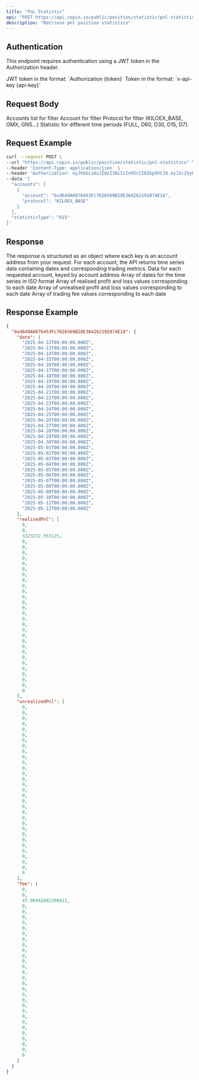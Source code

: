 ```yaml
---
title: "PnL Statistic"
api: "POST https://api.copin.io/public/position/statistic/pnl-statistics"
description: "Retrieve pnl position statistics"
---
```


## Authentication
This endpoint requires authentication using a JWT token in the Authorization header.

<ParamField header="Authorization" type="string" required>
    JWT token in the format: `Authorization {token}`
</ParamField>

<ParamField header="x-api-key" type="string">
    Token in the format: `x-api-key {api-key}`
</ParamField>

## Request Body

<ParamField body="accounts" type="array" required>
   Accounts list for filter
    <Expandable title="properties">
        <ParamField body="account" type="string">
            Account for filter
        </ParamField>
        <ParamField body="protocol" type="string">
            Protocol for filter (KILOEX_BASE, GMX, GNS...)
        </ParamField>
    </Expandable>
</ParamField>
<ParamField body="statisticType" type="string">
    Statistic for different time periods (FULL, D60, D30, D15, D7).
</ParamField>

## Request Example

```bash
curl --request POST \
--url "https://api.copin.io/public/position/statistic/pnl-statistics" \
--header 'Content-Type: application/json' \
--header 'Authorization: eyJhbGciOiJIUzI1NiIsInR5cCI6IkpXVCJ9.eyJ1c2VybmFtZSI6IjB4MTUzNTQ4NGMxRWVjMUQyMDNmRTFBNTNFQTExYTYyMWE4ODRBRTA2NyIsInRpbWUiOjE3NDQ2MjYxNjIzODksImFjY2VzcyI6IlVmTkNiTWhMVVMxNzQ0NjI2MTYyMzkwIiwiaWF0IjoxNzQ0NjI2MTYyLCJleHAiOjE3NDUyMzA5NjJ9.LpvhBdxyfehzom-v5tKumAqCptSMkVk7HVKKVtjSpk8' \
--data '{
  "accounts": [
    {
      "account": "0xd649A0876453Fc7626569B28E364262192874E18",
      "protocol": "KILOEX_BASE"
    }
  ],
  "statisticType": "D15"
}'
```
## Response

The response is structured as an object where each key is an account address from your request. For each account, the API returns time series data containing dates and corresponding trading metrics.
<ResponseField name="{account_address}" type="object">
    Data for each requested account, keyed by account address
    <Expandable title="properties">
        <ResponseField name="date" type="array">
            Array of dates for the time series in ISO format
        </ResponseField>
        <ResponseField name="realisedPnl" type="array">
            Array of realised profit and loss values corresponding to each date
        </ResponseField>
        <ResponseField name="unrealisedPnl" type="array">
            Array of unrealised profit and loss values corresponding to each date
        </ResponseField>
        <ResponseField name="fee" type="array">
            Array of trading fee values corresponding to each date
        </ResponseField>
    </Expandable>
</ResponseField>

## Response Example

```json
{
  "0xd649A0876453Fc7626569B28E364262192874E18": {
    "date": [
      "2025-04-12T00:00:00.000Z",
      "2025-04-13T00:00:00.000Z",
      "2025-04-14T00:00:00.000Z",
      "2025-04-15T00:00:00.000Z",
      "2025-04-16T00:00:00.000Z",
      "2025-04-17T00:00:00.000Z",
      "2025-04-18T00:00:00.000Z",
      "2025-04-19T00:00:00.000Z",
      "2025-04-20T00:00:00.000Z",
      "2025-04-21T00:00:00.000Z",
      "2025-04-22T00:00:00.000Z",
      "2025-04-23T00:00:00.000Z",
      "2025-04-24T00:00:00.000Z",
      "2025-04-25T00:00:00.000Z",
      "2025-04-26T00:00:00.000Z",
      "2025-04-27T00:00:00.000Z",
      "2025-04-28T00:00:00.000Z",
      "2025-04-29T00:00:00.000Z",
      "2025-04-30T00:00:00.000Z",
      "2025-05-01T00:00:00.000Z",
      "2025-05-02T00:00:00.000Z",
      "2025-05-03T00:00:00.000Z",
      "2025-05-04T00:00:00.000Z",
      "2025-05-05T00:00:00.000Z",
      "2025-05-06T00:00:00.000Z",
      "2025-05-07T00:00:00.000Z",
      "2025-05-08T00:00:00.000Z",
      "2025-05-09T00:00:00.000Z",
      "2025-05-10T00:00:00.000Z",
      "2025-05-11T00:00:00.000Z",
      "2025-05-12T00:00:00.000Z"
    ],
    "realisedPnl": [
      0,
      0,
      3323232.953125,
      0,
      0,
      0,
      0,
      0,
      0,
      0,
      0,
      0,
      0,
      0,
      0,
      0,
      0,
      0,
      0,
      0,
      0,
      0,
      0,
      0,
      0,
      0,
      0,
      0,
      0,
      0,
      0
    ],
    "unrealisedPnl": [
      0,
      0,
      0,
      0,
      0,
      0,
      0,
      0,
      0,
      0,
      0,
      0,
      0,
      0,
      0,
      0,
      0,
      0,
      0,
      0,
      0,
      0,
      0,
      0,
      0,
      0,
      0,
      0,
      0,
      0,
      0
    ],
    "fee": [
      0,
      0,
      47.00442682206631,
      0,
      0,
      0,
      0,
      0,
      0,
      0,
      0,
      0,
      0,
      0,
      0,
      0,
      0,
      0,
      0,
      0,
      0,
      0,
      0,
      0,
      0,
      0,
      0,
      0,
      0,
      0,
      0
    ]
  }
}
```
